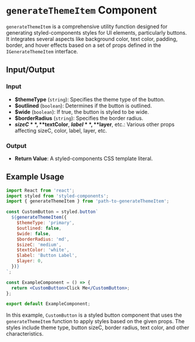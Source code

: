 # `generateThemeItem` Component

`generateThemeItem` is a comprehensive utility function designed for generating styled-components styles for UI elements, particularly buttons. It integrates several aspects like background color, text color, padding, border, and hover effects based on a set of props defined in the `IGenerateThemeItem` interface.

## Input/Output

### Input

- **$themeType** (`string`): Specifies the theme type of the button.
- **$outlined** (`boolean`): Determines if the button is outlined.
- **$wide** (`boolean`): If true, the button is styled to be wide.
- **$borderRadius** (`string`): Specifies the border radius.
- **$sizeC**, **$textColor**, **$label**, **$layer**, etc.: Various other props affecting sizeC, color, label, layer, etc.

### Output

- **Return Value**: A styled-components CSS template literal.

## Example Usage

```jsx
import React from 'react';
import styled from 'styled-components';
import { generateThemeItem } from 'path-to-generateThemeItem';

const CustomButton = styled.button`
  ${generateThemeItem({
    $themeType: 'primary',
    $outlined: false,
    $wide: false,
    $borderRadius: 'md',
    $sizeC: 'medium',
    $textColor: 'white',
    $label: 'Button Label',
    $layer: 0,
  })}
`;

const ExampleComponent = () => {
  return <CustomButton>Click Me</CustomButton>;
};

export default ExampleComponent;
```

In this example, `CustomButton` is a styled button component that uses the `generateThemeItem` function to apply styles based on the given props. The styles include theme type, button sizeC, border radius, text color, and other characteristics.
